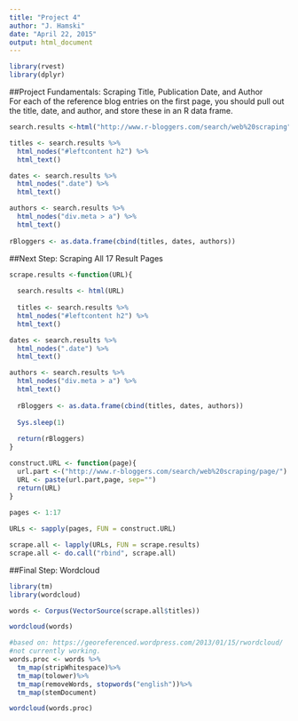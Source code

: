 ```yaml
---
title: "Project 4"
author: "J. Hamski"
date: "April 22, 2015"
output: html_document
---
```


```r
library(rvest)
library(dplyr)
```

##Project Fundamentals: Scraping Title, Publication Date, and Author  
For each of the reference blog entries on the first page, you should pull out the title, date, and author, and store these in an R data frame.

```r
search.results <-html("http://www.r-bloggers.com/search/web%20scraping")

titles <- search.results %>%
  html_nodes("#leftcontent h2") %>%
  html_text()

dates <- search.results %>%
  html_nodes(".date") %>%
  html_text()

authors <- search.results %>%
  html_nodes("div.meta > a") %>%
  html_text()
 
rBloggers <- as.data.frame(cbind(titles, dates, authors))
```

##Next Step: Scraping All 17 Result Pages  

```r

scrape.results <-function(URL){
  
  search.results <- html(URL)
  
  titles <- search.results %>%
  html_nodes("#leftcontent h2") %>%
  html_text()

dates <- search.results %>%
  html_nodes(".date") %>%
  html_text()

authors <- search.results %>%
  html_nodes("div.meta > a") %>%
  html_text()
  
  rBloggers <- as.data.frame(cbind(titles, dates, authors))
  
  Sys.sleep(1)
  
  return(rBloggers)
}

construct.URL <- function(page){
  url.part <-("http://www.r-bloggers.com/search/web%20scraping/page/") #5/
  URL <- paste(url.part,page, sep="")
  return(URL)
}
 
pages <- 1:17

URLs <- sapply(pages, FUN = construct.URL)

scrape.all <- lapply(URLs, FUN = scrape.results)
scrape.all <- do.call("rbind", scrape.all)

```

##Final Step: Wordcloud 

```r
library(tm)
library(wordcloud)

words <- Corpus(VectorSource(scrape.all$titles))

wordcloud(words)

#based on: https://georeferenced.wordpress.com/2013/01/15/rwordcloud/
#not currently working.
words.proc <- words %>%
  tm_map(stripWhitespace)%>%
  tm_map(tolower)%>%
  tm_map(removeWords, stopwords("english"))%>%
  tm_map(stemDocument)

wordcloud(words.proc)

```



